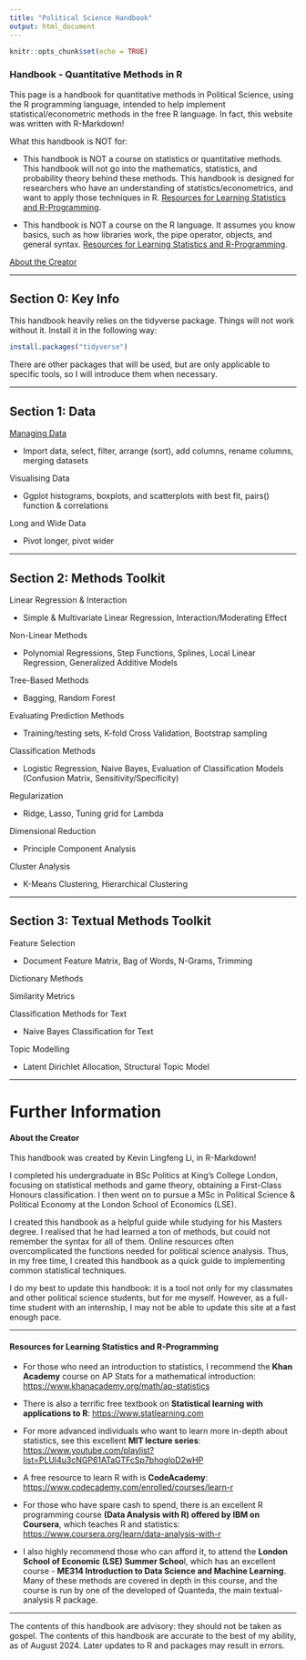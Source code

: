 ```yaml
---
title: "Political Science Handbook"
output: html_document
---
```


```r
knitr::opts_chunk$set(echo = TRUE)
```

### Handbook - Quantitative Methods in R

This page is a handbook for quantitative methods in Political Science, using the R programming language, intended to help implement statistical/econometric methods in the free R language. In fact, this website was written with R-Markdown!

What this handbook is NOT for:

-   This handbook is NOT a course on statistics or quantitative methods. This handbook will not go into the mathematics, statistics, and probability theory behind these methods. This handbook is designed for researchers who have an understanding of statistics/econometrics, and want to apply those techniques in R. [Resources for Learning Statistics and R-Programming].

-   This handbook is NOT a course on the R language. It assumes you know basics, such as how libraries work, the pipe operator, objects, and general syntax. [Resources for Learning Statistics and R-Programming].

[About the Creator]

------------------------------------------------------------------------

## Section 0: Key Info

This handbook heavily relies on the tidyverse package. Things will not work without it. Install it in the following way:

```r
install.packages("tidyverse")
```

There are other packages that will be used, but are only applicable to specific tools, so I will introduce them when necessary.

------------------------------------------------------------------------

## Section 1: Data

[Managing Data](https://politicalscience.github.io/r/managing_data.html)

-   Import data, select, filter, arrange (sort), add columns, rename columns, merging datasets

Visualising Data

-   Ggplot histograms, boxplots, and scatterplots with best fit, pairs() function & correlations

Long and Wide Data

-   Pivot longer, pivot wider

------------------------------------------------------------------------

## Section 2: Methods Toolkit

Linear Regression & Interaction

-   Simple & Multivariate Linear Regression, Interaction/Moderating Effect

Non-Linear Methods

-   Polynomial Regressions, Step Functions, Splines, Local Linear Regression, Generalized Additive Models

Tree-Based Methods

-   Bagging, Random Forest

Evaluating Prediction Methods

-   Training/testing sets, K-fold Cross Validation, Bootstrap sampling

Classification Methods

-   Logistic Regression, Naive Bayes, Evaluation of Classification Models (Confusion Matrix, Sensitivity/Specificity)

Regularization

-   Ridge, Lasso, Tuning grid for Lambda

Dimensional Reduction

-   Principle Component Analysis

Cluster Analysis

-   K-Means Clustering, Hierarchical Clustering

------------------------------------------------------------------------

## Section 3: Textual Methods Toolkit

Feature Selection

-   Document Feature Matrix, Bag of Words, N-Grams, Trimming

Dictionary Methods

Similarity Metrics

Classification Methods for Text

-   Naive Bayes Classification for Text

Topic Modelling

-   Latent Dirichlet Allocation, Structural Topic Model

------------------------------------------------------------------------

# Further Information

#### About the Creator

This handbook was created by Kevin Lingfeng Li, in R-Markdown!

I completed his undergraduate in BSc Politics at King's College London, focusing on statistical methods and game theory, obtaining a First-Class Honours classification. I then went on to pursue a MSc in Political Science & Political Economy at the London School of Economics (LSE).

I created this handbook as a helpful guide while studying for his Masters degree. I realised that he had learned a ton of methods, but could not remember the syntax for all of them. Online resources often overcomplicated the functions needed for political science analysis. Thus, in my free time, I created this handbook as a quick guide to implementing common statistical techniques.

I do my best to update this handbook: it is a tool not only for my classmates and other political science students, but for me myself. However, as a full-time student with an internship, I may not be able to update this site at a fast enough pace.

------------------------------------------------------------------------

#### Resources for Learning Statistics and R-Programming

-   For those who need an introduction to statistics, I recommend the **Khan Academy** course on AP Stats for a mathematical introduction: <https://www.khanacademy.org/math/ap-statistics>

-   There is also a terrific free textbook on **Statistical learning with applications to R**: <https://www.statlearning.com>

-   For more advanced individuals who want to learn more in-depth about statistics, see this excellent **MIT lecture series**: <https://www.youtube.com/playlist?list=PLUl4u3cNGP61ATaGTFcSp7bhogloD2wHP>

-   A free resource to learn R with is **CodeAcademy**: <https://www.codecademy.com/enrolled/courses/learn-r>

-   For those who have spare cash to spend, there is an excellent R programming course **(Data Analysis with R) offered by IBM on Coursera**, which teaches R and statistics: <https://www.coursera.org/learn/data-analysis-with-r>

-   I also highly recommend those who can afford it, to attend the **London School of Economic (LSE) Summer Schoo**l, which has an excellent course - **ME314 Introduction to Data Science and Machine Learning**. Many of these methods are covered in depth in this course, and the course is run by one of the developed of Quanteda, the main textual-analysis R package.

------------------------------------------------------------------------

The contents of this handbook are advisory: they should not be taken as gospel. The contents of this handbook are accurate to the best of my ability, as of August 2024. Later updates to R and packages may result in errors.
